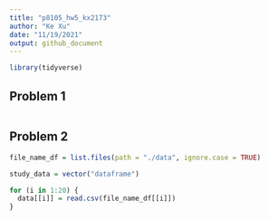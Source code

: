 ```yaml
---
title: "p8105_hw5_kx2173"
author: "Ke Xu"
date: "11/19/2021"
output: github_document
---
```


```r
library(tidyverse)
```

## Problem 1
```r

```


## Problem 2
```r
file_name_df = list.files(path = "./data", ignore.case = TRUE)

study_data = vector("dataframe")

for (i in 1:20) {
  data[[i]] = read.csv(file_name_df[[i]])
}
```












